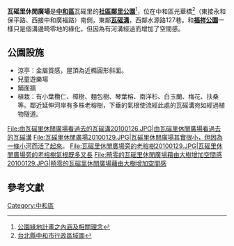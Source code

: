 '''瓦磘里休閒廣場'''是'''[[中和區|中和區]]'''瓦磘里的'''[[社區鄰里公園|社區鄰里公園]]'''<ref>[https://web.archive.org/web/20051031071421/http://gisapsrv01.cpami.gov.tw/CPIS/cprpts/NANTOU/NAN-A/A-DOC/15/1502.doc 公園綠地計畫之內涵及相關理念]</ref>，位在中和區光華橋<ref>[http://taiwanarmap.moi.gov.tw/moi/ProjectImage/%E4%B8%AD%E5%92%8C%E5%B8%82-%E4%B8%AD.png 台北縣中和市行政區域圖]{{dead link|date=2018年1月 |bot=InternetArchiveBot |fix-attempted=yes }}</ref>（東接永和保平路、西接中和廣福路）南側，東鄰'''[[瓦磘溝|瓦磘溝]]'''，西鄰水源路127巷。和'''[[福祥公園|福祥公園]]'''一樣只是個溝邊畸零地的綠化，但因為有河溝經過而增加了空間感。

==公園設施==
*涼亭：金屬質感，屋頂為近橢圓形斜面。
*兒童遊樂場
*鋪面牆
*植栽：有小葉欖仁、樟樹、麵包樹、琴葉榕、南洋杉、白玉蘭、梅花、扶桑等。鄰近延伸河岸有多株老榕樹，下垂的氣根使流經此處的瓦磘溝宛如經過植物隧道。

<gallery>
File:由瓦磘里休閒廣場看過去的瓦磘溝20100126.JPG|由瓦磘里休閒廣場看過去的瓦磘溝
File:瓦磘里休閒廣場20100129.JPG|瓦磘里休閒廣場其實很小，但因為一條小河而活了起來。
File:瓦磘里休閒廣場旁的老榕樹20100129.JPG|瓦磘里休閒廣場旁的老榕樹氣根既多又長
File:畸零的瓦磘里休閒廣場藉由大樹增加空間感20100129.JPG|畸零的瓦磘里休閒廣場藉由大樹增加空間感
</gallery>

==參考文獻==
<div class="references-small">
<references />
</div>

[[Category:中和區|Category:中和區]]